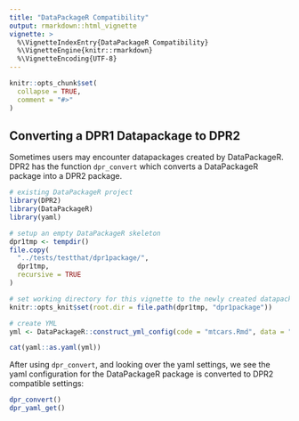 ```yaml
---
title: "DataPackageR Compatibility"
output: rmarkdown::html_vignette
vignette: >
  %\VignetteIndexEntry{DataPackageR Compatibility}
  %\VignetteEngine{knitr::rmarkdown}
  %\VignetteEncoding{UTF-8}
---
```


```r
knitr::opts_chunk$set(
  collapse = TRUE,
  comment = "#>"
)
```

## Converting a DPR1 Datapackage to DPR2

Sometimes users may encounter datapackages created by DataPackageR. DPR2 has the function `dpr_convert` which converts a DataPackageR package into a DPR2 package.

```r
# existing DataPackageR project
library(DPR2)
library(DataPackageR)
library(yaml)

# setup an empty DataPackageR skeleton
dpr1tmp <- tempdir()
file.copy(
  "../tests/testthat/dpr1package/",
  dpr1tmp,
  recursive = TRUE
)

# set working directory for this vignette to the newly created datapackage
knitr::opts_knit$set(root.dir = file.path(dpr1tmp, "dpr1package"))

# create YML
yml <- DataPackageR::construct_yml_config(code = "mtcars.Rmd", data = "mtcars_mod")

cat(yaml::as.yaml(yml))
```

After using `dpr_convert`, and looking over the yaml settings, we see the yaml configuration for the DataPackageR package is converted to DPR2 compatible settings:

```r
dpr_convert()
dpr_yaml_get()
```
